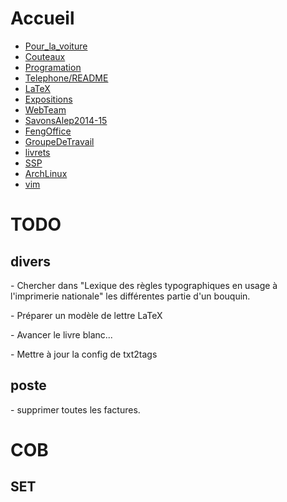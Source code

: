 = Accueil =
* [[Pour_la_voiture]]
* [[Couteaux]]
* [[Programation]]
* [[Telephone/README]]
* [[LaTeX]]
* [[Expositions]]
* [[WebTeam]]
* [[SavonsAlep2014-15]]
* [[FengOffice]]
* [[GroupeDeTravail]]
* [[livrets]]
* [[SSP]]
* [[ArchLinux]]
* [[vim]]


= TODO =
== divers ==
- Chercher dans "Lexique des règles typographiques en usage à l'imprimerie
nationale" les différentes partie d'un bouquin.

- Préparer un modèle de lettre LaTeX

- Avancer le livre blanc...

- Mettre à jour la config de txt2tags

== poste ==

- supprimer toutes les factures.

= COB =
== SET ==

